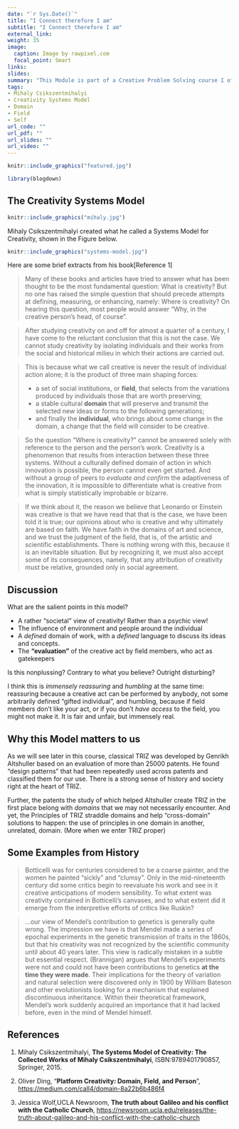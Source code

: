 ```yaml
---
date: "`r Sys.Date()`"
title: "I Connect therefore I am"
subtitle: "I Connect therefore I am"
external_link: 
weight: 35
image:
  caption: Image by rawpixel.com
  focal_point: Smart
links:
slides: 
summary: "This Module is part of a Creative Problem Solving course I offer at Srishti Manipal Institute, Bangalore"
tags:
- Mihaly Csikszentmihalyi
- Creativity Systems Model
- Domain
- Field
- Self
url_code: ""
url_pdf: ""
url_slides: ""
url_video: ""
---
```


```r
knitr::include_graphics("featured.jpg")

```


```r
library(blogdown)
```

## The Creativity Systems Model

```r
knitr::include_graphics("mihaly.jpg")

```

Mihaly Csikszentmihalyi created what he called a Systems Model for Creativity, shown in the Figure below.

```r
knitr::include_graphics("systems-model.jpg")
```

Here are some brief extracts from his book[Reference 1]

> Many of these books and articles have tried to
answer what has been thought to be the most fundamental question: What is creativity? But no one has raised the simple question that should precede attempts at defining, measuring, or enhancing, namely: Where is creativity?
On hearing this question, most people would answer “Why, in the creative person’s head, of course”. 

> After studying creativity on and off for almost a quarter of a century, I have come to the reluctant conclusion that this is not the case. We cannot study creativity by isolating individuals and their works from the social and historical milieu in which their actions are carried out. 

>This is because what we call creative is never the result of individual action alone; it is the product of three main shaping forces:  
>
- a set of social institutions, or **field**, that selects from the variations produced by individuals those that are worth preserving;  
- a stable cultural **domain** that will preserve and transmit the selected new ideas or forms to the following generations;  
- and finally the **individual**, who brings about some change in the domain, a change that the field will consider to be creative.  

>So the question “Where is creativity?” cannot be answered solely with reference to the person and the person’s work. Creativity is a phenomenon that results from interaction between these three systems. Without a culturally defined domain of action in which innovation is possible, the person cannot even get started. And without a group of peers to *evaluate and confirm* the adaptiveness of the innovation, it is impossible to differentiate what is creative from what is simply statistically improbable or bizarre.

>If we think about it, the reason we believe that Leonardo or Einstein was creative is that we have read that that is the
case, we have been told it is true; our opinions about who is creative and why ultimately are based on faith. We have faith in the domains of art and science, and we trust the judgment of the field, that is, of the artistic and scientific establishments. There is nothing wrong with this, because it is an inevitable situation. But by recognizing it, we must also accept some of its consequences, namely, that any attribution of creativity must be relative, grounded only in social agreement.

## Discussion

What are the salient points in this model?

- A rather "societal" view of creativity! Rather than a psychic view!  
- The influence of environment and people around the individual  
- A *defined* domain of work, with a *defined* language to discuss its ideas and concepts. 
- The **"evaluation"** of the creative act by field members, who act as gatekeepers  

Is this nonplussing? Contrary to what you believe? Outright disturbing?

I think this is *immensely reassuring* and *humbling* at the same time: reassuring because a creative act can be performed by anybody, not some arbitrarily defined "gifted individual", and humbling, because if field members don't like your act, or if you don't *have access* to the field, you might not make it. It is fair and unfair, but immensely real. 

## Why this Model matters to us

As we will see later in this course, classical TRIZ was developed by Genrikh Altshuller based on an evaluation of more than 25000 patents. He found "design patterns" that had been repeatedly used across patents and classified them for our use. There is a strong sense of history and society right at the heart of TRIZ. 

Further, the patents the study of which helped Altshuller create TRIZ in the first place belong with *domains* that we may not necessarily encounter. And yet, the Principles of TRIZ straddle domains and help "cross-domain" solutions to happen: the use of principles in one domain in another, unrelated, domain. (More when we enter TRIZ proper)

## Some Examples from History

> Botticelli was for centuries considered to be a coarse painter, and the women he painted “sickly” and “clumsy”. Only in the mid-nineteenth century did some critics begin to reevaluate his work and see in it creative anticipations of modern sensibility. To what extent was creativity contained in Botticelli’s canvases, and to what extent did it emerge
from the interpretive efforts of critics like Ruskin?

> ...our view of Mendel’s contribution to genetics is generally quite wrong. The impression we have is that Mendel made a series of epochal experiments in the genetic transmission of traits in the 1860s, but that his creativity was not recognized by the scientific community until about 40 years later. This view is radically mistaken in a subtle but essential respect. (Brannigan) argues that Mendel’s experiments were not and could not have been contributions
to genetics **at the time they were made**. Their implications for the theory of variation and natural selection were discovered only in 1900 by William Bateson
and other evolutionists looking for a mechanism that explained discontinuous inheritance. Within their theoretical framework, Mendel’s work suddenly acquired an importance that it had lacked before, even in the mind of Mendel himself.

## References


1. Mihaly Csikszentmihalyi, **The Systems Model of Creativity: The Collected Works of Mihaly Csikszentmihalyi**, ISBN:9789401790857, Springer, 2015.


1. Oliver Ding, "**Platform Creativity: Domain, Field, and Person**", <https://medium.com/call4/domain-8a22b6b486f4>

1. Jessica Wolf,UCLA Newsroom, **The truth about Galileo and his conflict with the Catholic Church**, <https://newsroom.ucla.edu/releases/the-truth-about-galileo-and-his-conflict-with-the-catholic-church>

